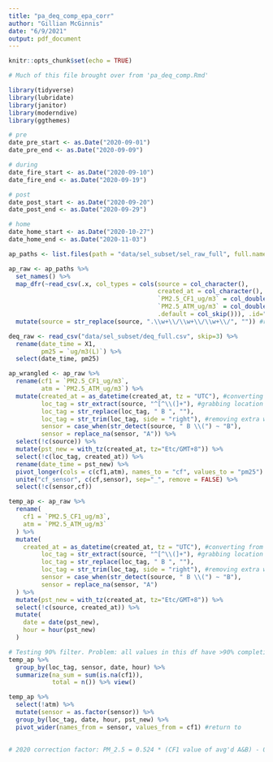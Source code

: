 ```yaml
---
title: "pa_deq_comp_epa_corr"
author: "Gillian McGinnis"
date: "6/9/2021"
output: pdf_document
---
```


```r
knitr::opts_chunk$set(echo = TRUE)

# Much of this file brought over from 'pa_deq_comp.Rmd'

library(tidyverse)
library(lubridate)
library(janitor)
library(moderndive)
library(ggthemes)
```

```r
# pre
date_pre_start <- as.Date("2020-09-01")
date_pre_end <- as.Date("2020-09-09")

# during
date_fire_start <- as.Date("2020-09-10")
date_fire_end <- as.Date("2020-09-19")

# post
date_post_start <- as.Date("2020-09-20")
date_post_end <- as.Date("2020-09-29")

# home
date_home_start <- as.Date("2020-10-27")
date_home_end <- as.Date("2020-11-03")
```


```r
ap_paths <- list.files(path = "data/sel_subset/sel_raw_full", full.names = TRUE)

ap_raw <- ap_paths %>%
  set_names() %>%
  map_dfr(~read_csv(.x, col_types = cols(source = col_character(),
                                         created_at = col_character(),
                                         `PM2.5_CF1_ug/m3` = col_double(),
                                         `PM2.5_ATM_ug/m3` = col_double(),
                                         .default = col_skip())), .id="source") %>%
  mutate(source = str_replace(source, ".\\w+\\/\\w+\\/\\w+\\/", "")) #removes filepath name
```


```r
deq_raw <- read_csv("data/sel_subset/deq_full.csv", skip=3) %>%
  rename(date_time = X1,
         pm25 = `ug/m3(L)`) %>%
  select(date_time, pm25)
```


```r
ap_wrangled <- ap_raw %>%
  rename(cf1 = `PM2.5_CF1_ug/m3`,
         atm = `PM2.5_ATM_ug/m3`) %>%
  mutate(created_at = as_datetime(created_at, tz = "UTC"), #converting from character to date time format; tz is in UTC
         loc_tag = str_extract(source, "^[^\\(]+"), #grabbing location tag
         loc_tag = str_replace(loc_tag, " B ", ""),
         loc_tag = str_trim(loc_tag, side = "right"), #removing extra whitespace)
         sensor = case_when(str_detect(source, " B \\(") ~ "B"),
         sensor = replace_na(sensor, "A")) %>%
  select(!c(source)) %>%
  mutate(pst_new = with_tz(created_at, tz="Etc/GMT+8")) %>%
  select(!c(loc_tag, created_at)) %>%
  rename(date_time = pst_new) %>%
  pivot_longer(cols = c(cf1,atm), names_to = "cf", values_to = "pm25") %>%
  unite("cf_sensor", c(cf,sensor), sep="_", remove = FALSE) %>%
  select(!c(sensor,cf))

```

```r
temp_ap <- ap_raw %>% 
  rename(
    cf1 = `PM2.5_CF1_ug/m3`,
    atm = `PM2.5_ATM_ug/m3`
  ) %>% 
  mutate(
    created_at = as_datetime(created_at, tz = "UTC"), #converting from character to date time format; tz is in UTC
         loc_tag = str_extract(source, "^[^\\(]+"), #grabbing location tag
         loc_tag = str_replace(loc_tag, " B ", ""),
         loc_tag = str_trim(loc_tag, side = "right"), #removing extra whitespace)
         sensor = case_when(str_detect(source, " B \\(") ~ "B"),
         sensor = replace_na(sensor, "A")
  ) %>% 
  mutate(pst_new = with_tz(created_at, tz="Etc/GMT+8")) %>% 
  select(!c(source, created_at)) %>% 
  mutate(
    date = date(pst_new),
    hour = hour(pst_new)
  )

# Testing 90% filter. Problem: all values in this df have >90% completion (i.e. mostly NAs)
temp_ap %>% 
  group_by(loc_tag, sensor, date, hour) %>% 
  summarize(na_sum = sum(is.na(cf1)),
            total = n()) %>% view()

temp_ap %>% 
  select(!atm) %>% 
  mutate(sensor = as.factor(sensor)) %>% 
  group_by(loc_tag, date, hour, pst_new) %>% 
  pivot_wider(names_from = sensor, values_from = cf1) #return to
  
```

```r
# 2020 correction factor: PM_2.5 = 0.524 * (CF1 value of avg'd A&B) - 0.0852*RH + 5.72
```

